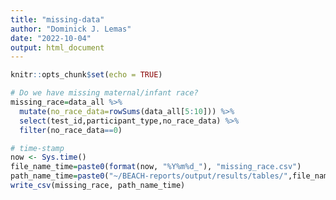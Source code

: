 ```yaml
---
title: "missing-data"
author: "Dominick J. Lemas"
date: "2022-10-04"
output: html_document
---
```


```r
knitr::opts_chunk$set(echo = TRUE)
```

```r

# Do we have missing maternal/infant race?
missing_race=data_all %>%
  mutate(no_race_data=rowSums(data_all[5:10])) %>%
  select(test_id,participant_type,no_race_data) %>%
  filter(no_race_data==0)

# time-stamp
now <- Sys.time()
file_name_time=paste0(format(now, "%Y%m%d_"), "missing_race.csv")
path_name_time=paste0("~/BEACH-reports/output/results/tables/",file_name_time)
write_csv(missing_race, path_name_time)


```
